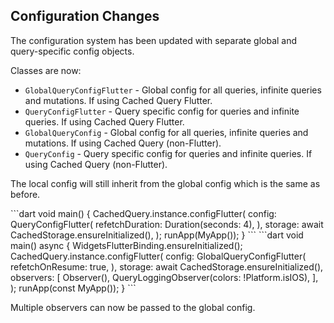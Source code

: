 
## Configuration Changes

The configuration system has been updated with separate global and query-specific config objects.

Classes are now:

- `GlobalQueryConfigFlutter` - Global config for all queries, infinite queries and mutations. If using Cached Query Flutter.
- `QueryConfigFlutter` - Query specific config for queries and infinite queries. If using Cached Query Flutter.
- `GlobalQueryConfig` - Global config for all queries, infinite queries and mutations. If using Cached Query (non-Flutter).
- `QueryConfig` - Query specific config for queries and infinite queries. If using Cached Query (non-Flutter).

The local config will still inherit from the global config which is the same as before.

<Tabs groupId="config-changes">
  <TabItem value="before" label="Before">
    ```dart
    void main() {
      CachedQuery.instance.configFlutter(
        config: QueryConfigFlutter(
          refetchDuration: Duration(seconds: 4),
        ),
        storage: await CachedStorage.ensureInitialized(),
      );
      runApp(MyApp());
    }
    ```
  </TabItem>
  <TabItem value="after" label="After" default>
    ```dart
    void main() async {
      WidgetsFlutterBinding.ensureInitialized();
      CachedQuery.instance.configFlutter(
        config: GlobalQueryConfigFlutter(
          refetchOnResume: true,
        ),
        storage: await CachedStorage.ensureInitialized(),
        observers: [
          Observer(),
          QueryLoggingObserver(colors: !Platform.isIOS),
        ],
      );
      runApp(const MyApp());
    }
    ```
  </TabItem>
</Tabs>

Multiple observers can now be passed to the global config.
